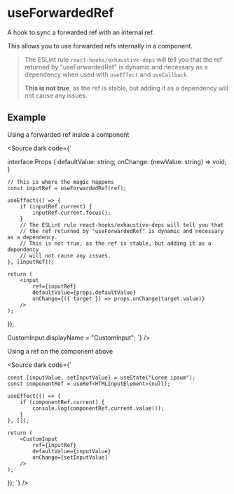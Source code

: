 
# useForwardedRef

A hook to sync a forwarded ref with an internal ref.

This allows you to use forwarded refs internally in a component.

> The ESLint rule `react-hooks/exhaustive-deps` will tell you that
> the ref returned by "useForwardedRef" is dynamic and necessary as a
> dependency when used with `useEffect` and `useCallback`.
>
> **This is not true**, as the ref is stable, but adding it as a dependency
> will not cause any issues.

## Example

Using a forwarded ref inside a component

<Source dark code={`

interface Props {
    defaultValue: string;
    onChange: (newValue: string) => void;
}

    // This is where the magic happens
    const inputRef = useForwardedRef(ref);

    useEffect(() => {
        if (inputRef.current) {
            inputRef.current.focus();
        }
        // The ESLint rule react-hooks/exhaustive-deps will tell you that
        // the ref returned by "useForwardedRef" is dynamic and necessary as a dependency.
        // This is not true, as the ref is stable, but adding it as a dependency
        // will not cause any issues.
    }, [inputRef]);

    return (
        <input
            ref={inputRef}
            defaultValue={props.defaultValue}
            onChange={({ target }) => props.onChange(target.value)}
        />
    );
});

CustomInput.displayName = "CustomInput";
`} />

Using a ref on the component above

<Source dark code={`

    const [inputValue, setInputValue] = useState("Lorem ipsum");
    const componentRef = useRef<HTMLInputElement>(null);

    useEffect(() => {
        if (componentRef.current) {
            console.log(componentRef.current.value());
        }
    }, []);

    return (
        <CustomInput
            ref={inputRef}
            defaultValue={inputValue}
            onChange={setInputValue}
        />
    );
});
`} />
